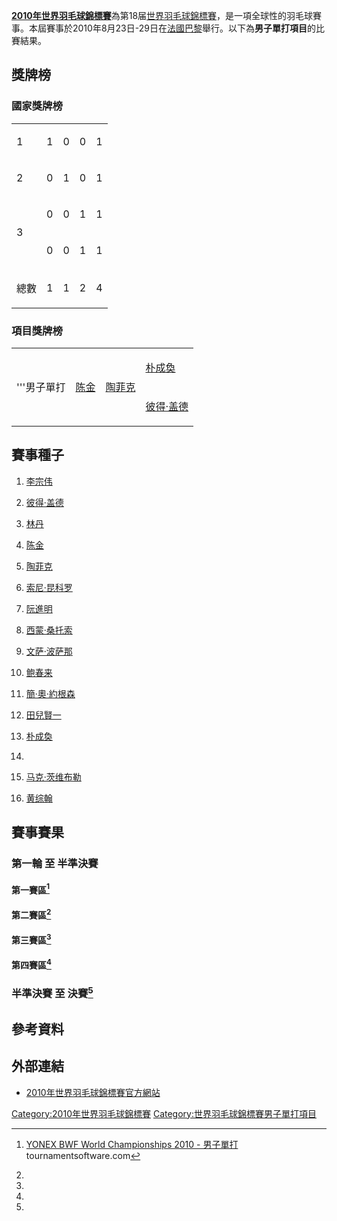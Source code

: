 {{noteTA|G1=Badminton}}
{{2010年世界羽毛球錦標賽}}
'''[[2010年世界羽毛球錦標賽|2010年世界羽毛球錦標賽]]'''為第18届[[世界羽毛球錦標賽|世界羽毛球錦標賽]]，是一項全球性的羽毛球賽事。本屆賽事於2010年8月23日-29日在[[法國|法國]][[巴黎|巴黎]]舉行。以下為'''男子單打項目'''的比賽結果。

==獎牌榜==
===國家獎牌榜===
{| {{RankedMedalTable}}
|-
| 1 ||align=left|{{bat|CHN}} || 1 || 0 || 0 || 1
|-
| 2 ||align=left|{{bat|IDN}} || 0 || 1 || 0 || 1
|-
| rowspan=2|3 ||align=left|{{bat|DEN}} || 0 || 0 || 1 || 1
|-
|align=left|{{bat|KOR}} || 0 || 0 || 1 || 1

|- class="sortbottom"
!colspan=2|總數|| 1 || 1 || 2 || 4
|}

===項目獎牌榜===
{| {{MedalistTable|type=項目}}
|-
|rowspan=2|'''男子單打
|rowspan=2|{{flagicon|CHN}} [[陈金|陈金]]
|rowspan=2|{{flagicon|INA}} [[陶菲克·希达亚特|陶菲克]]
|{{flagicon|KOR}} [[朴成奐|朴成奐]]<br />
|-
|{{flagicon|DEN}} [[彼得·盖德|彼得·盖德]]<br />
|}

==賽事種子==
#{{Flagicon|MAS}} [[李宗伟|李宗伟]]
#{{Flagicon|DEN}} [[彼得·盖德|彼得·盖德]]
#{{Flagicon|CHN}} [[林丹|林丹]]
#{{Flagicon|CHN}} [[陈金|陈金]]
#{{Flagicon|IDN}} [[陶菲克·希达亚特|陶菲克]]
#{{Flagicon|IDN}} [[索尼·昆科罗|索尼·昆科罗]]
#{{Flagicon|VIE}} [[阮進明|阮進明]] 
#{{Flagicon|IDN}} [[西蒙·桑托索|西蒙·桑托索]] 
#{{Flagicon|THA}} [[文萨·波萨那|文萨·波萨那]] 
#{{Flagicon|CHN}} [[鲍春来|鲍春来]] 
#{{Flagicon|DEN}} [[簡·奧·約根森|簡·奧·約根森]] 
#{{Flagicon|JPN}} [[田兒賢一|田兒賢一]] 
#{{Flagicon|KOR}} [[朴成奐|朴成奐]]
#{{Flagicon|IND}} {{link-en|契坦·阿南德|Chetan Anand|阿南德}}
#{{Flagicon|GER}} [[马克·茨维布勒|马克·茨维布勒]]
#{{Flagicon|MAS}} [[黄综翰|黄综翰]]

==賽事賽果==
===第一輪 至 半準決賽===
==== 第一賽區<ref name="MS">{{en}}[http://www.tournamentsoftware.com/sport/draw.aspx?id=F62164E2-8D5A-414A-8D71-748A49C68A3E&draw=1 YONEX BWF World Championships 2010 - 男子單打] {{Wayback|url=http://www.tournamentsoftware.com/sport/draw.aspx?id=F62164E2-8D5A-414A-8D71-748A49C68A3E&draw=1 |date=20210215091420 }} tournamentsoftware.com</ref>====
{{16TeamBracket-Compact-Tennis3
| RD1=第一轮（64強）
| RD2=第二轮（32強） 
| RD3=第三轮（16強）
| RD4=半準決賽（8強）
| team-width=170
| score-width=20

| RD1-seed01=1
| RD1-team01='''{{flagicon|MAS}} [[李宗伟|李宗伟]]
| RD1-score01-1='''21
| RD1-score01-2='''21
| RD1-score01-3=
| RD1-seed02=
| RD1-team02={{flagicon|GUA}} [[凯文·科登|凯文·科登]]
| RD1-score02-1=7
| RD1-score02-2=11
| RD1-score02-3=

| RD1-seed03=
| RD1-team03='''{{flagicon|MAS}} [[哈菲茲哈欣|哈菲茲哈欣]]
| RD1-score03-1='''21
| RD1-score03-2='''21
| RD1-score03-3=
| RD1-seed04=
| RD1-team04={{flagicon|BEL}} [[谭雨涵|谭雨涵]]
| RD1-score04-1=13
| RD1-score04-2=15
| RD1-score04-3=

| RD1-seed05=11
| RD1-team05='''{{flagicon|DEN}} [[简·奥·约根森|简·奥·约根森]]
| RD1-score05-1='''21
| RD1-score05-2='''21
| RD1-score05-3=
| RD1-seed06=
| RD1-team06={{flagicon|AUT}} [[迈克尔·兰施泰纳|迈克尔·兰施泰纳]]
| RD1-score06-1=12
| RD1-score06-2=19
| RD1-score06-3=

| RD1-seed07=
| RD1-team07={{flagicon|NED}} [[方發財|方發財]]
| RD1-score07-1=19
| RD1-score07-2='''21
| RD1-score07-3=21
| RD1-seed08=
| RD1-team08='''{{flagicon|ENG}} [[拉吉夫·欧斯夫|拉吉夫·欧斯夫]]
| RD1-score08-1='''21
| RD1-score08-2=15
| RD1-score08-3='''23

| RD1-seed09=5
| RD1-team09='''{{flagicon|INA}} [[陶菲克·希达亚特|陶菲克]]
| RD1-score09-1='''21
| RD1-score09-2='''21
| RD1-score09-3=
| RD1-seed10=
| RD1-team10={{flagicon|NGR}} [[欧拉·法贝米|欧拉·法贝米]]
| RD1-score10-1=10
| RD1-score10-2=10
| RD1-score10-3=

| RD1-seed11=
| RD1-team11={{flagicon|POR}} [[佩德罗·马丁斯|佩德罗·马丁斯]]
| RD1-score11-1=20
| RD1-score11-2=17
| RD1-score11-3=
| RD1-seed12=
| RD1-team12='''{{flagicon|TPE}} [[謝裕興|謝裕興]]
| RD1-score12-1='''22
| RD1-score12-2='''21
| RD1-score12-3=

| RD1-seed13=12
| RD1-team13='''{{flagicon|JPN}} [[田兒賢一|田兒賢一]]
| RD1-score13-1='''21
| RD1-score13-2='''24
| RD1-score13-3=
| RD1-seed14=
| RD1-team14={{flagicon|CZE}} [[彼得·考卡尔|彼得·考卡尔]]
| RD1-score14-1=19
| RD1-score14-2=22
| RD1-score14-3=

| RD1-seed15=
| RD1-team15='''{{nowrap|{{flagicon|THA}} [[达农沙·森颂汶素|达农沙·森颂汶素]]}}
| RD1-score15-1=14
| RD1-score15-2='''21
| RD1-score15-3='''21
| RD1-seed16=
| RD1-team16={{flagicon|IND}} [[卡夏普·帕鲁帕利|卡夏普·帕鲁帕利]]
| RD1-score16-1='''21
| RD1-score16-2=14
| RD1-score16-3=16

| RD2-seed01=1
| RD2-team01='''{{flagicon|MAS}} [[李宗伟|李宗伟]]
| RD2-score01-1='''21
| RD2-score01-2='''21
| RD2-score01-3=
| RD2-seed02=
| RD2-team02={{flagicon|MAS}} [[哈菲茲哈欣|哈菲茲哈欣]]
| RD2-score02-1=16
| RD2-score02-2=16
| RD2-score02-3=

| RD2-seed03=11
| RD2-team03={{flagicon|DEN}} [[简·奥·约根森|简·奥·约根森]]
| RD2-score03-1=12
| RD2-score03-2=23
| RD2-score03-3=
| RD2-seed04=
| RD2-team04='''{{flagicon|ENG}} [[拉吉夫·欧斯夫|拉吉夫·欧斯夫]]
| RD2-score04-1='''21
| RD2-score04-2='''25
| RD2-score04-3=

| RD2-seed05=5
| RD2-team05='''{{flagicon|INA}} [[陶菲克·希达亚特|陶菲克]]
| RD2-score05-1=19
| RD2-score05-2='''21
| RD2-score05-3='''21
| RD2-seed06=
| RD2-team06={{flagicon|TPE}} [[謝裕興|謝裕興]]
| RD2-score06-1='''21
| RD2-score06-2=19
| RD2-score06-3=9

| RD2-seed07=12
| RD2-team07={{flagicon|JPN}} [[田兒賢一|田兒賢一]]
| RD2-score07-1=20
| RD2-score07-2=19
| RD2-score07-3=
| RD2-seed08=
| RD2-team08='''{{nowrap|{{flagicon|THA}} [[达农沙·森颂汶素|达农沙·森颂汶素]]}}
| RD2-score08-1='''22
| RD2-score08-2='''21
| RD2-score08-3=

| RD3-seed01=1
| RD3-team01='''{{flagicon|MAS}} [[李宗伟|李宗伟]]
| RD3-score01-1='''21
| RD3-score01-2='''21
| RD3-score01-3=
| RD3-seed02=
| RD3-team02={{flagicon|ENG}} [[拉吉夫·欧斯夫|拉吉夫·欧斯夫]]
| RD3-score02-1=9
| RD3-score02-2=9
| RD3-score02-3=

| RD3-seed03=5
| RD3-team03='''{{flagicon|INA}} [[陶菲克·希达亚特|陶菲克]]
| RD3-score03-1='''21
| RD3-score03-2='''21
| RD3-score03-3=
| RD3-seed04=
| RD3-team04={{nowrap|{{flagicon|THA}} [[达农沙·森颂汶素|达农沙·森颂汶素]]}}
| RD3-score04-1=8
| RD3-score04-2=14
| RD3-score04-3=

| RD4-seed01=1
| RD4-team01={{flagicon|MAS}} [[李宗伟|李宗伟]]
| RD4-score01-1=15
| RD4-score01-2='''21
| RD4-score01-3=12
| RD4-seed02=5
| RD4-team02='''{{nowrap|{{flagicon|INA}} [[陶菲克·希达亚特|陶菲克]]}}
| RD4-score02-1='''21
| RD4-score02-2=11
| RD4-score02-3='''21
}}

==== 第二賽區<ref name="MS"/>====
{{16TeamBracket-Compact-Tennis3
| RD1=第一轮（64強）
| RD2=第二轮（32強） 
| RD3=第三轮（16強）
| RD4=半準決賽（8強）
| team-width=170
| score-width=20

| RD1-seed01=3
| RD1-team01='''{{flagicon|CHN}} [[林丹|林丹]]
| RD1-score01-1='''21
| RD1-score01-2='''21
| RD1-score01-3=
| RD1-seed02=
| RD1-team02={{flagicon|IRI}} [[Ali_Shahhosseini|Ali Shahhosseini]]
| RD1-score02-1=4
| RD1-score02-2=10
| RD1-score02-3=

| RD1-seed03=
| RD1-team03={{flagicon|HUN}} [[亨里克·托特|亨里克·托特]]
| RD1-score03-1=13
| RD1-score03-2=16
| RD1-score03-3=
| RD1-seed04=
| RD1-team04='''{{flagicon|SWE}} [[亨利·胡尔斯凯宁|亨利·胡尔斯凯宁]]
| RD1-score04-1='''21
| RD1-score04-2='''21
| RD1-score04-3=

| RD1-seed05=10
| RD1-team05='''{{flagicon|CHN}} [[鲍春来|鲍春来]]
| RD1-score05-1='''21
| RD1-score05-2='''21
| RD1-score05-3=
| RD1-seed06=
| RD1-team06={{flagicon|HKG}} [[陳仁傑|陳仁傑]]
| RD1-score06-1=11
| RD1-score06-2=17
| RD1-score06-3=

| RD1-seed07=
| RD1-team07='''{{flagicon|CAN}} [[David_Snider|David Snider]]
| RD1-score07-1='''21
| RD1-score07-2='''21
| RD1-score07-3=
| RD1-seed08=
| RD1-team08={{flagicon|SCO}} [[阿利斯泰尔·凯西|阿利斯泰尔·凯西]]
| RD1-score08-1=16
| RD1-score08-2=15
| RD1-score08-3=

| RD1-seed09=7
| RD1-team09='''{{flagicon|VIE}} [[阮進明|阮進明]]
| RD1-score09-1='''21
| RD1-score09-2='''21
| RD1-score09-3=
| RD1-seed10=
| RD1-team10={{nowrap|{{flagicon|UKR}} [[瓦列里·阿特拉什琴科夫|瓦列里·阿特拉什琴科夫]]}}
| RD1-score10-1=16
| RD1-score10-2=14
| RD1-score10-3=

| RD1-seed11=
| RD1-team11='''{{flagicon|EST}} [[劳尔·穆斯特|劳尔·穆斯特]]
| RD1-score11-1='''21
| RD1-score11-2=17
| RD1-score11-3='''21
| RD1-seed12=
| RD1-team12={{flagicon|GER}} [[迪特尔·杜马克|迪特尔·杜马克]]
| RD1-score12-1=16
| RD1-score12-2='''21
| RD1-score12-3=18

| RD1-seed13=13
| RD1-team13='''{{flagicon|KOR}} [[朴成奐|朴成奐]]
| RD1-score13-1='''21
| RD1-score13-2='''24
| RD1-score13-3=
| RD1-seed14=
| RD1-team14={{flagicon|SIN}} [[黄梓良|黄梓良]]
| RD1-score14-1=9
| RD1-score14-2=18
| RD1-score14-3=

| RD1-seed15=
| RD1-team15={{flagicon|FRA}} [[马修·罗英平|马修·罗英平]]
| RD1-score15-1=17
| RD1-score15-2=13
| RD1-score15-3=
| RD1-seed16=
| RD1-team16='''{{nowrap|{{flagicon|RUS}} [[弗拉基米尔·伊万诺夫|弗拉基米尔·伊万诺夫]]}}
| RD1-score16-1='''21
| RD1-score16-2='''21
| RD1-score16-3=

| RD2-seed01=3
| RD2-team01='''{{flagicon|CHN}} [[林丹|林丹]]
| RD2-score01-1='''21
| RD2-score01-2='''21
| RD2-score01-3=
| RD2-seed02=
| RD2-team02={{flagicon|SWE}} [[亨利·胡尔斯凯宁|亨利·胡尔斯凯宁]]
| RD2-score02-1=13
| RD2-score02-2=15
| RD2-score02-3=

| RD2-seed03=10
| RD2-team03='''{{flagicon|CHN}} [[鲍春来|鲍春来]]
| RD2-score03-1='''21
| RD2-score03-2='''21
| RD2-score03-3=
| RD2-seed04=
| RD2-team04={{flagicon|CAN}} [[David_Snider|David Snider]]
| RD2-score04-1=13
| RD2-score04-2=13
| RD2-score04-3=

| RD2-seed05=7
| RD2-team05='''{{flagicon|VIE}} [[阮進明|阮進明]]
| RD2-score05-1='''21
| RD2-score05-2='''21
| RD2-score05-3=
| RD2-seed06=
| RD2-team06={{flagicon|EST}} [[劳尔·穆斯特|劳尔·穆斯特]]
| RD2-score06-1=14
| RD2-score06-2=10
| RD2-score06-3=

| RD2-seed07=13
| RD2-team07='''{{flagicon|KOR}} [[朴成奐|朴成奐]]
| RD2-score07-1='''21
| RD2-score07-2='''21
| RD2-score07-3=
| RD2-seed08=
| RD2-team08={{nowrap|{{flagicon|RUS}} [[弗拉基米尔·伊万诺夫|弗拉基米尔·伊万诺夫]]}}
| RD2-score08-1=16
| RD2-score08-2=13
| RD2-score08-3=

| RD3-seed01=3
| RD3-team01='''{{flagicon|CHN}} [[林丹|林丹]]
| RD3-score01-1='''21
| RD3-score01-2='''21
| RD3-score01-3=
| RD3-seed02=10
| RD3-team02={{flagicon|CHN}} [[鲍春来|鲍春来]]
| RD3-score02-1=16
| RD3-score02-2=13
| RD3-score02-3=

| RD3-seed03=7
| RD3-team03={{flagicon|VIE}} [[阮進明|阮進明]]
| RD3-score03-1=15
| RD3-score03-2=14
| RD3-score03-3=
| RD3-seed04=13
| RD3-team04='''{{nowrap|{{flagicon|KOR}} [[朴成奐|朴成奐]]}}
| RD3-score04-1='''21
| RD3-score04-2='''21
| RD3-score04-3=

| RD4-seed01=3
| RD4-team01={{flagicon|CHN}} [[林丹|林丹]]
| RD4-score01-1=13
| RD4-score01-2=13
| RD4-score01-3=
| RD4-seed02=13
| RD4-team02='''{{nowrap|{{flagicon|KOR}} [[朴成奐|朴成奐]]}}
| RD4-score02-1='''21
| RD4-score02-2='''21
| RD4-score02-3=
}}
==== 第三賽區<ref name="MS"/>====
{{16TeamBracket-Compact-Tennis3
| RD1=第一轮（64強）
| RD2=第二轮（32強） 
| RD3=第三轮（16強）
| RD4=半準決賽（8強）
| team-width=170
| score-width=20

| RD1-seed01=
| RD1-team01='''{{flagicon|ENG}} [[卡尔·巴克斯特|卡尔·巴克斯特]]
| RD1-score01-1='''21
| RD1-score01-2='''21
| RD1-score01-3=
| RD1-seed02=
| RD1-team02={{flagicon|SVK}} [[Michal_Matejka|Michal Matejka]]
| RD1-score02-1=10
| RD1-score02-2=12
| RD1-score02-3=

| RD1-seed03=
| RD1-team03={{flagicon|RUS}} [[弗拉基米尔·马尔科夫|弗拉基米尔·马尔科夫]]
| RD1-score03-1=6
| RD1-score03-2=6
| RD1-score03-3=
| RD1-seed04=9
| RD1-team04='''{{flagicon|THA}} [[文萨·波萨那|文萨·波萨那]]
| RD1-score04-1='''21
| RD1-score04-2='''21
| RD1-score04-3=

| RD1-seed05=
| RD1-team05={{flagicon|IRL}} [[斯科特·埃文斯|斯科特·埃文斯]]
| RD1-score05-1=16
| RD1-score05-2=14
| RD1-score05-3=
| RD1-seed06=
| RD1-team06='''{{flagicon|TPE}} [[薛軒億|薛軒億]]
| RD1-score06-1='''21
| RD1-score06-2='''21
| RD1-score06-3=

| RD1-seed07=
| RD1-team07={{flagicon|POL}} [[普热梅斯瓦夫·瓦查|普热梅斯瓦夫·瓦查]]
| RD1-score07-1=11
| RD1-score07-2=17
| RD1-score07-3=
| RD1-seed08=8
| RD1-team08='''{{flagicon|INA}} [[西蒙·桑托索|西蒙·桑托索]]
| RD1-score08-1='''21
| RD1-score08-2='''21
| RD1-score08-3=

| RD1-seed09=
| RD1-team09='''{{nowrap|{{flagicon|CAN}} [[史蒂芬·沃吉西科維茨|史蒂芬·沃吉西科維茨]]}}
| RD1-score09-1='''21
| RD1-score09-2='''21
| RD1-score09-3=
| RD1-seed10=
| RD1-team10={{flagicon|UKR}} [[德米特罗·扎瓦德斯基|德米特罗·扎瓦德斯基]]
| RD1-score10-1=18
| RD1-score10-2=19
| RD1-score10-3=

| RD1-seed11=
| RD1-team11='''{{flagicon|SIN}} [[陈勇肇|陈勇肇]]
| RD1-score11-1='''21
| RD1-score11-2='''21
| RD1-score11-3=
| RD1-seed12=14
| RD1-team12={{flagicon|IND}} [[Chetan_Anand|Chetan Anand]]
| RD1-score12-1=14
| RD1-score12-2=18
| RD1-score12-3=

| RD1-seed13=
| RD1-team13={{flagicon|SCO}} [[基兰·梅里利斯|基兰·梅里利斯]]
| RD1-score13-1='''21
| RD1-score13-2=13
| RD1-score13-3=14
| RD1-seed14=
| RD1-team14='''{{nowrap|{{flagicon|LTU}} [[凯斯图蒂斯·纳维茨卡斯|凯斯图蒂斯·纳维茨卡斯]]}}
| RD1-score14-1=15
| RD1-score14-2='''21
| RD1-score14-3='''21

| RD1-seed15=
| RD1-team15={{flagicon|FIN}} [[维莱·朗|维莱·朗]]
| RD1-score15-1=14
| RD1-score15-2=14
| RD1-score15-3=
| RD1-seed16=4
| RD1-team16='''{{flagicon|CHN}} [[陈金|陈金]]
| RD1-score16-1='''21
| RD1-score16-2='''21
| RD1-score16-3=

| RD2-seed01=
| RD2-team01={{flagicon|ENG}} [[卡尔·巴克斯特|卡尔·巴克斯特]]
| RD2-score01-1=18
| RD2-score01-2=17
| RD2-score01-3=
| RD2-seed02=9
| RD2-team02='''{{flagicon|THA}} [[文萨·波萨那|文萨·波萨那]]
| RD2-score02-1='''21
| RD2-score02-2='''21
| RD2-score02-3=

| RD2-seed03=
| RD2-team03='''{{flagicon|TPE}} [[薛軒億|薛軒億]]
| RD2-score03-1=
| RD2-score03-2=
| RD2-score03-3=
| RD2-seed04=8
| RD2-team04={{flagicon|INA}} [[西蒙·桑托索|西蒙·桑托索]](退賽)
| RD2-score04-1=
| RD2-score04-2=
| RD2-score04-3=

| RD2-seed05=
| RD2-team05={{flagicon|CAN}} [[史蒂芬·沃吉西科維茨|史蒂芬·沃吉西科維茨]]
| RD2-score05-1=16
| RD2-score05-2='''21
| RD2-score05-3=17
| RD2-seed06=
| RD2-team06='''{{flagicon|SIN}} [[陈勇肇|陈勇肇]]
| RD2-score06-1='''21
| RD2-score06-2=14
| RD2-score06-3='''21

| RD2-seed07=
| RD2-team07={{nowrap|{{flagicon|LTU}} [[凯斯图蒂斯·纳维茨卡斯|凯斯图蒂斯·纳维茨卡斯]]}}
| RD2-score07-1=16
| RD2-score07-2=16
| RD2-score07-3=
| RD2-seed08=4
| RD2-team08='''{{flagicon|CHN}} [[陈金|陈金]]
| RD2-score08-1='''21
| RD2-score08-2='''21
| RD2-score08-3=

| RD3-seed01=9
| RD3-team01={{nowrap|{{flagicon|THA}} [[文萨·波萨那|文萨·波萨那]]}}
| RD3-score01-1=13
| RD3-score01-2=11
| RD3-score01-3=
| RD3-seed02=
| RD3-team02='''{{flagicon|TPE}} [[薛軒億|薛軒億]]
| RD3-score02-1='''21
| RD3-score02-2='''21
| RD3-score02-3=

| RD3-seed03=
| RD3-team03={{flagicon|SIN}} [[陈勇肇|陈勇肇]]
| RD3-score03-1=17
| RD3-score03-2=10
| RD3-score03-3=
| RD3-seed04=4
| RD3-team04='''{{flagicon|CHN}} [[陈金|陈金]]
| RD3-score04-1='''21
| RD3-score04-2='''21
| RD3-score04-3=

| RD4-seed01=
| RD4-team01={{nowrap|{{flagicon|TPE}} [[薛軒億|薛軒億]]}}
| RD4-score01-1='''24
| RD4-score01-2=5
| RD4-score01-3=13
| RD4-seed02=4
| RD4-team02='''{{flagicon|CHN}} [[陈金|陈金]]
| RD4-score02-1=22
| RD4-score02-2='''21
| RD4-score02-3='''21
}}
==== 第四賽區<ref name="MS"/>====
{{16TeamBracket-Compact-Tennis3
| RD1=第一轮（64強）
| RD2=第二轮（32強） 
| RD3=第三轮（16強）
| RD4=半準決賽（8強）
| team-width=170
| score-width=20

| RD1-seed01=
| RD1-team01='''{{flagicon|JPN}} [[山田和司|山田和司]]
| RD1-score01-1='''21
| RD1-score01-2='''21
| RD1-score01-3=
| RD1-seed02=
| RD1-team02={{flagicon|IRI}} [[Kaveh_Mehrabi|Kaveh Mehrabi]]
| RD1-score02-1=13
| RD1-score02-2=19
| RD1-score02-3=

| RD1-seed03=
| RD1-team03={{flagicon|FRA}} [[Simon_Maunoury|Simon Maunoury]]
| RD1-score03-1=18
| RD1-score03-2='''21
| RD1-score03-3=17
| RD1-seed04=16
| RD1-team04='''{{flagicon|MAS}} [[黄综翰|黄综翰]]
| RD1-score04-1='''21
| RD1-score04-2=10
| RD1-score04-3='''21

| RD1-seed05=
| RD1-team05='''{{flagicon|NED}} [[迪基·帕尔亚玛|迪基·帕尔亚玛]]
| RD1-score05-1='''21
| RD1-score05-2='''21
| RD1-score05-3=
| RD1-seed06=
| RD1-team06={{flagicon|FRA}} [[布里斯·利弗德斯|布里斯·利弗德斯]]
| RD1-score06-1=16
| RD1-score06-2=15
| RD1-score06-3=

| RD1-seed07=
| RD1-team07='''{{flagicon|ISR}} [[米沙·西尔伯曼|米沙·西尔伯曼]]
| RD1-score07-1=
| RD1-score07-2=
| RD1-score07-3=
| RD1-seed08=6
| RD1-team08={{flagicon|INA}} [[索尼·昆科罗|索尼·昆科罗]] (退賽)
| RD1-score08-1=
| RD1-score08-2=
| RD1-score08-3=

| RD1-seed09=
| RD1-team09={{nowrap|{{flagicon|SWE}} [[芒努斯·萨尔贝里|芒努斯·萨尔贝里]]}}
| RD1-score09-1=16
| RD1-score09-2=15
| RD1-score09-3=
| RD1-seed10=
| RD1-team10='''{{flagicon|ESP}} [[巴勃罗·阿维安|巴勃罗·阿维安]]
| RD1-score10-1='''21
| RD1-score10-2='''21
| RD1-score10-3=

| RD1-seed11=
| RD1-team11={{flagicon|CZE}} [[Jan_Vondra|Jan Vondra]]
| RD1-score11-1=14
| RD1-score11-2=12
| RD1-score11-3=
| RD1-seed12=15
| RD1-team12='''{{flagicon|GER}} [[马克·茨维布勒|马克·茨维布勒]]
| RD1-score12-1='''21
| RD1-score12-2='''21
| RD1-score12-3=

| RD1-seed13=
| RD1-team13={{flagicon|HKG}} [[胡赟|胡赟]]
| RD1-score13-1=18
| RD1-score13-2=13
| RD1-score13-3=
| RD1-seed14=
| RD1-team14='''{{flagicon|KOR}} [[孫完虎|孫完虎]]
| RD1-score14-1='''21
| RD1-score14-2='''21
| RD1-score14-3=

| RD1-seed15=
| RD1-team15={{flagicon|BRA}} [[丹尼尔·帕约拉|丹尼尔·帕约拉]]
| RD1-score15-1=10
| RD1-score15-2=7
| RD1-score15-3=
| RD1-seed16=2
| RD1-team16='''{{flagicon|DEN}} [[彼得·盖德|彼得·盖德]]
| RD1-score16-1='''21
| RD1-score16-2='''21
| RD1-score16-3=

| RD2-seed01=
| RD2-team01='''{{flagicon|JPN}} [[山田和司|山田和司]]
| RD2-score01-1=17
| RD2-score01-2='''21
| RD2-score01-3='''21
| RD2-seed02=16
| RD2-team02={{flagicon|MAS}} [[黄综翰|黄综翰]]
| RD2-score02-1='''21
| RD2-score02-2=16
| RD2-score02-3=18

| RD2-seed03=
| RD2-team03='''{{nowrap|{{flagicon|NED}} [[迪基·帕尔亚玛|迪基·帕尔亚玛]]}}
| RD2-score03-1='''21
| RD2-score03-2='''21
| RD2-score03-3=
| RD2-seed04=
| RD2-team04={{flagicon|ISR}} [[米沙·西尔伯曼|米沙·西尔伯曼]]
| RD2-score04-1=9
| RD2-score04-2=13
| RD2-score04-3=

| RD2-seed05=
| RD2-team05={{flagicon|ESP}} [[巴勃罗·阿维安|巴勃罗·阿维安]]
| RD2-score05-1=13
| RD2-score05-2=17
| RD2-score05-3=
| RD2-seed06=15
| RD2-team06='''{{flagicon|GER}} [[马克·茨维布勒|马克·茨维布勒]]
| RD2-score06-1='''21
| RD2-score06-2='''21
| RD2-score06-3=

| RD2-seed07=
| RD2-team07={{flagicon|KOR}} [[孫完虎|孫完虎]]
| RD2-score07-1=23
| RD2-score07-2='''21
| RD2-score07-3=18
| RD2-seed08=2
| RD2-team08='''{{flagicon|DEN}} [[彼得·盖德|彼得·盖德]]
| RD2-score08-1='''25
| RD2-score08-2=7
| RD2-score08-3='''21

| RD3-seed01=
| RD3-team01='''{{flagicon|JPN}} [[山田和司|山田和司]]
| RD3-score01-1=14
| RD3-score01-2='''21
| RD3-score01-3='''21
| RD3-seed02=
| RD3-team02={{nowrap|{{flagicon|NED}} [[迪基·帕尔亚玛|迪基·帕尔亚玛]]}}
| RD3-score02-1='''21
| RD3-score02-2=19
| RD3-score02-3=11

| RD3-seed03=15
| RD3-team03={{flagicon|GER}} [[马克·茨维布勒|马克·茨维布勒]]
| RD3-score03-1=14
| RD3-score03-2=15
| RD3-score03-3=
| RD3-seed04=2
| RD3-team04='''{{flagicon|DEN}} [[彼得·盖德|彼得·盖德]]
| RD3-score04-1='''21
| RD3-score04-2='''21
| RD3-score04-3=

| RD4-seed01=
| RD4-team01={{flagicon|JPN}} [[山田和司|山田和司]]
| RD4-score01-1=19
| RD4-score01-2=12
| RD4-score01-3=
| RD4-seed02=2
| RD4-team02='''{{nowrap|{{flagicon|DEN}} [[彼得·盖德|彼得·盖德]]}}
| RD4-score02-1='''21
| RD4-score02-2='''21
| RD4-score02-3=
}}

=== 半準決賽 至 決賽<ref name="MS"/>===
{{8TeamBracket-Tennis3
| team-width=200
| score-width=20

| RD1-seed1=1
| RD1-team1={{flagicon|MAS}} [[李宗伟|李宗伟]]
| RD1-score1-1=15
| RD1-score1-2='''21
| RD1-score1-3=12
| RD1-seed2=5
| RD1-team2='''{{flagicon|INA}} [[陶菲克·希达亚特|陶菲克]]
| RD1-score2-1='''21
| RD1-score2-2=11
| RD1-score2-3='''21

| RD1-seed3=3
| RD1-team3={{flagicon|CHN}} [[林丹|林丹]]
| RD1-score3-1=13
| RD1-score3-2=13
| RD1-score3-3=
| RD1-seed4=13
| RD1-team4='''{{flagicon|KOR}} [[朴成奐|朴成奐]]
| RD1-score4-1='''21
| RD1-score4-2='''21
| RD1-score4-3=

| RD1-seed5= 
| RD1-team5={{flagicon|TPE}} [[薛軒億|薛軒億]]
| RD1-score5-1='''24
| RD1-score5-2=5
| RD1-score5-3=13
| RD1-seed6=4
| RD1-team6='''{{flagicon|CHN}} [[陈金|陈金]]
| RD1-score6-1=22
| RD1-score6-2='''21
| RD1-score6-3='''21

| RD1-seed7= 
| RD1-team7={{flagicon|JPN}} [[山田和司|山田和司]]
| RD1-score7-1=19
| RD1-score7-2=12
| RD1-score7-3=
| RD1-seed8=2
| RD1-team8='''{{flagicon|DEN}} [[彼得·盖德|彼得·盖德]]
| RD1-score8-1='''21
| RD1-score8-2='''21
| RD1-score8-3=

| RD2-seed1=5
| RD2-team1='''{{flagicon|INA}} [[陶菲克·希达亚特|陶菲克]]
| RD2-score1-1='''21
| RD2-score1-2='''22
| RD2-score1-3=
| RD2-seed2=13
| RD2-team2={{flagicon|KOR}} [[朴成奐|朴成奐]]
| RD2-score2-1=10
| RD2-score2-2=20
| RD2-score2-3=

| RD2-seed3=4
| RD2-team3='''{{flagicon|CHN}} [[陈金|陈金]]
| RD2-score3-1=19
| RD2-score3-2='''21
| RD2-score3-3='''21
| RD2-seed4=2
| RD2-team4={{flagicon|DEN}} [[彼得·盖德|彼得·盖德]]
| RD2-score4-1='''21
| RD2-score4-2=8
| RD2-score4-3=11

| RD3-seed1=5
| RD3-team1={{flagicon|INA}} [[陶菲克·希达亚特|陶菲克]]
| RD3-score1-1=13
| RD3-score1-2=15
| RD3-score1-3=
| RD3-seed2=4
| RD3-team2='''{{flagicon|CHN}} [[陈金|陈金]]
| RD3-score2-1='''21
| RD3-score2-2='''21
| RD3-score2-3=
}}

==參考資料==
{{Reflist}}

==外部連結==
*[https://web.archive.org/web/20100806060738/http://www.yonexbadminton2010.com/en 2010年世界羽毛球錦標賽官方網站]{{en}}

[[Category:2010年世界羽毛球錦標賽|Category:2010年世界羽毛球錦標賽]]
[[Category:世界羽毛球錦標賽男子單打項目|Category:世界羽毛球錦標賽男子單打項目]]